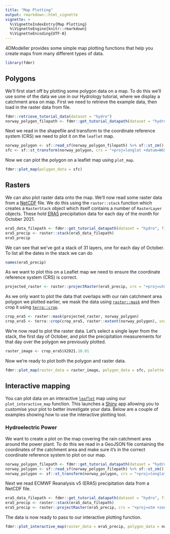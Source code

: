 ```yaml
---
title: "Map Plotting"
output: rmarkdown::html_vignette
vignette: >
  %\VignetteIndexEntry{Map Plotting}
  %\VignetteEngine{knitr::rmarkdown}
  %\VignetteEncoding{UTF-8}
---
```


4DModeller provides some simple map plotting functions that help you create maps from many different types of data.

```r
library(fdmr)
```
## Polygons

We'll first start off by plotting some polygon data on a map. To do this we'll use some of the data we use in our Hydrology tutorial, where we display a catchment area on map.
First we need to retrieve the example data, then load in the raster data from file.

```r
fdmr::retrieve_tutorial_data(dataset = "hydro")
norway_polygon_filepath <- fdmr::get_tutorial_datapath(dataset = "hydro", filename = "Kvilldal_Catch_Boundary.geojson")
```

Next we read in the shapefile and transform to the coordinate reference system (CRS) we need to plot it on the `leaflet` map.

```r
norway_polygon <- sf::read_sf(norway_polygon_filepath) %>% sf::st_zm()
sfc <- sf::st_transform(norway_polygon, crs = "+proj=longlat +datum=WGS84")
```

Now we can plot the polygon on a leaflet map using `plot_map`.

```r
fdmr::plot_map(polygon_data = sfc)
```

## Rasters

We can also plot raster data onto the map. We'll now read some raster data from a [NetCDF](https://www.unidata.ucar.edu/software/netcdf/) file. We do this using the `raster::stack` function which creates a `RasterStack` object which itself contains a number of `RasterLayer` objects. These hold [ERA5](https://www.ecmwf.int/en/forecasts/dataset/ecmwf-reanalysis-v5) precipitation data for each day of the month for October 2021.

```r
era5_data_filepath <- fdmr::get_tutorial_datapath(dataset = "hydro", filename = "era5_land_daily.nc")
era5_precip <- raster::stack(era5_data_filepath)
era5_precip
```
We can see that we've got a stack of 31 layers, one for each day of October. To list all the dates in the stack we can do

```r
names(era5_precip)
```

As we want to plot this on a Leaflet map we need to ensure the coordinate reference system (CRS) is correct.

```r
projected_raster <- raster::projectRaster(era5_precip, crs = "+proj=utm +zone=32")
```

As we only want to plot the data that overlaps with our rain catchment area polygon we plotted earlier, we mask the data using [`raster::mask`](https://www.rdocumentation.org/packages/raster/versions/3.6-20/topics/mask) and then crop it using [`terra::crop`](https://www.rdocumentation.org/packages/terra/versions/1.7-29/topics/crop).

```r
crop_era5 <- raster::mask(projected_raster, norway_polygon)
crop_era5 <- terra::crop(crop_era5, raster::extent(norway_polygon), snap = "near")
```

We're now read to plot the raster data. Let's select a single layer from the stack, the first day of October, and plot the precipitation measurements for that day over the polygon we previously plotted.

```r
raster_image <- crop_era5$X2021.10.01
```

Now we're ready to plot both the polygon and raster data.

```r
fdmr::plot_map(raster_data = raster_image, polygon_data = sfc, palette = "viridis")
```

## Interactive mapping

You can plot data on an interactive [`leaflet`](https://rstudio.github.io/leaflet/) map using our `plot_interactive_map` function. This launches a [Shiny](https://shiny.posit.co/) app allowing you to customise your plot to better
investigate your data. Below are a couple of examples showing how to use the interactive plotting tool.

### Hydroelectric Power

We want to create a plot on the map covering the rain catchment area around the power plant. To do this we read in a GeoJSON file containing the coordinates of the catchment area and make sure it's in the correct coordinate reference system to plot on our map.

```r
norway_polygon_filepath <- fdmr::get_tutorial_datapath(dataset = "hydro", filename = "Kvilldal_Catch_Boundary.geojson")
norway_polygon <- sf::read_sf(norway_polygon_filepath) %>% sf::st_zm()
norway_polygon <- sf::st_transform(norway_polygon, crs = "+proj=longlat +datum=WGS84")
```

Next we read ECMWF Reanalysis v5 (ERA5) precipitation data from a NetCDF file.

```r
era5_data_filepath <- fdmr::get_tutorial_datapath(dataset = "hydro", filename = "era5_land_daily.nc")
era5_precip <- raster::stack(era5_data_filepath)
era5_precip <- raster::projectRaster(era5_precip, crs = "+proj=utm +zone=32")
```

The data is now ready to pass to our interactive plotting function.

```r
fdmr::plot_interactive_map(raster_data = era5_precip, polygon_data = norway_polygon)
```
